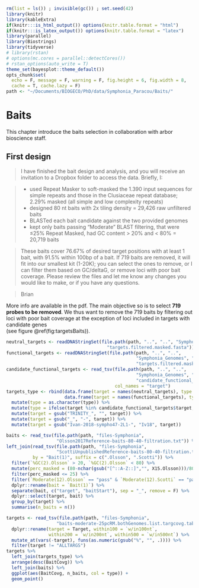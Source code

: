 ```r
rm(list = ls()) ; invisible(gc()) ; set.seed(42)
library(knitr)
library(kableExtra)
if(knitr:::is_html_output()) options(knitr.table.format = "html") 
if(knitr:::is_latex_output()) options(knitr.table.format = "latex") 
library(parallel)
library(Biostrings)
library(tidyverse)
# library(rstan)
# options(mc.cores = parallel::detectCores())
# rstan_options(auto_write = T)
theme_set(bayesplot::theme_default())
opts_chunk$set(
  echo = F, message = F, warning = F, fig.height = 6, fig.width = 8,
  cache = T, cache.lazy = F)
path <- "~/Documents/BIOGECO/PhD/data/Symphonia_Paracou/Baits/"
```

# Baits

This chapter introduce the baits selection in collaboration with arbor bioscience staff.

## First design


> I have finished the bait design and analysis, and you will receive an invitation to a Dropbox folder to access the data.  Briefly, I:

>- used Repeat Masker to soft-masked the 1.390 input sequences for simple repeats and those in the Clusiaceae repeat database; 2.29% masked (all simple and low complexity repeats)
>- designed 80 nt baits with 2x tiling density = 29,426 raw unfiltered baits
>-  BLASTed each bait candidate against the two provided genomes
>-  kept only baits passing “Moderate” BLAST filtering, that were ≤25% Repeat Masked, had GC content > 20% and < 80% =  20,719 baits 

>These baits cover 76.67% of desired target positions with at least 1 bait, with 91.5% within 100bp of a bait.  If 719 baits are removed, it will fit into our smallest kit (1-20K); you can select the ones to remove, or I can filter them based on GC/deltaG, or remove loci with poor bait coverage.  Please review the files and let me know any changes you would like to make, or if you have any questions.

>Brian

More info are available in the pdf. The main objective so is to select **719 probes to be removed**. We thus want to remove the 719 baits by filtering out loci with poor bait coverage at the exception of loci included in targets with candidate genes \
(see figure \@ref(fig:targetsBaits)).

```r
neutral_targets <- readDNAStringSet(file.path(path, "..", "..", "Symphonia_Genomes", "neutral_selection", 
                                      "targets.filtered.masked.fasta"))
functional_targets <- readDNAStringSet(file.path(path, "..", "..", 
                                                 "Symphonia_Genomes", "functional_selection2", 
                                                 "targets.filtered.masked.fasta"))
candidate_functional_targets <- read_tsv(file.path(path, "..", "..", 
                                                 "Symphonia_Genomes", "functional_selection2", 
                                                 "candidate_functional_target.list"), 
                                         col_names = "target")
targets_type <- rbind(data.frame(target = names(neutral_targets), type = "neutral"),
                      data.frame(target = names(functional_targets), type = "functional")) %>% 
  mutate(type = as.character(type)) %>% 
  mutate(type = ifelse(target %in% candidate_functional_targets$target, "candidate", type)) %>% 
  mutate(target = gsub("TRINITY_", "", target)) %>% 
  mutate(target = gsub("_", "-", target)) %>% 
  mutate(target = gsub("Ivan-2018-sympho47-2L1-", "Iv18", target))
```

```r
baits <- read_tsv(file.path(path, "files-Symphonia",
                   "Olsson2017Reference-baits-80-40-filtration.txt")) %>% 
left_join(read_tsv(file.path(path, "files-Symphonia",
                   "ScottiUnpublishedReference-baits-80-40-filtration.txt")),
          by = "Bait(1)", suffix = c(".Olsson", ".Scotti")) %>% 
  filter(`%GC(2).Olsson` > 20, `%GC(2).Olsson` < 80) %>% 
  mutate(perc_masked = (80-nchar(gsub("[^::A-Z::]","", X15.Olsson)))/80*100) %>% 
  filter(perc_masked <= 25) %>% 
  filter(`Moderate(12).Olsson` == "pass" & `Moderate(12).Scotti` == "pass") %>% 
  dplyr::rename(bait = `Bait(1)`) %>% 
  separate(bait, c("target", "baitStart"), sep = "_", remove = F) %>% 
  dplyr::select(target, bait) %>% 
  group_by(target) %>% 
  summarise(n_baits = n())
```

```r
targets <- read_tsv(file.path(path, "files-Symphonia",
                   "baits-moderate-25pcRM.bothGenomes.list.targcovg.table")) %>% 
  dplyr::rename(target = Target, within100 = `w/in100nt`, 
                within200 = `w/in200nt`, within500 = `w/in500nt`) %>% 
  mutate_at(vars(-target), funs(as.numeric(gsub("%", "", .)))) %>% 
  filter(target != "ALLTARGS")
targets %>% 
  left_join(targets_type) %>% 
  arrange(desc(BaitCovg)) %>% 
  left_join(baits) %>% 
  ggplot(aes(BaitCovg, n_baits, col = type)) +
  geom_point()
```